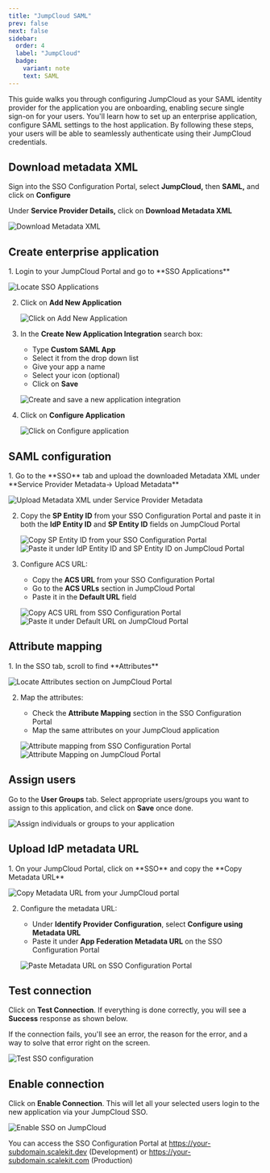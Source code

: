 ```yaml
---
title: "JumpCloud SAML"
prev: false
next: false
sidebar:
  order: 4
  label: "JumpCloud"
  badge:
    variant: note
    text: SAML
---
```



This guide walks you through configuring JumpCloud as your SAML identity provider for the application you are onboarding, enabling secure single sign-on for your users. You'll learn how to set up an enterprise application, configure SAML settings to the host application. By following these steps, your users will be able to seamlessly authenticate using their JumpCloud credentials.

## Download metadata XML

Sign into the SSO Configuration Portal, select **JumpCloud,** then **SAML,** and click on **Configure**

Under **Service Provider Details,** click on **Download Metadata XML**

![Download Metadata XML](@/assets/docs/guides/sso-integrations/jumpcloud-saml/0.png)

## Create enterprise application

<Steps>
1. Login to your JumpCloud Portal and go to **SSO Applications**

   ![Locate SSO Applications](@/assets/docs/guides/sso-integrations/jumpcloud-saml/1.png)

2. Click on **Add New Application**

   ![Click on Add New Application](@/assets/docs/guides/sso-integrations/jumpcloud-saml/2.png)

3. In the **Create New Application Integration** search box:
   - Type **Custom SAML App**
   - Select it from the drop down list
   - Give your app a name
   - Select your icon (optional)
   - Click on **Save**

   ![Create and save a new application integration](/images/docs/guides/sso-integrations/jumpcloud-saml/2-5.gif)

4. Click on **Configure Application**

   ![Click on Configure application](@/assets/docs/guides/sso-integrations/jumpcloud-saml/3.png)
</Steps>

## SAML configuration

<Steps>
1. Go to the **SSO** tab and upload the downloaded Metadata XML under **Service Provider Metadata→ Upload Metadata**

   ![Upload Metadata XML under Service Provider Metadata](@/assets/docs/guides/sso-integrations/jumpcloud-saml/4.png)

2. Copy the **SP Entity ID** from your SSO Configuration Portal and paste it in both the **IdP Entity ID** and **SP Entity ID** fields on JumpCloud Portal

   ![Copy SP Entity ID from your SSO Configuration Portal](@/assets/docs/guides/sso-integrations/jumpcloud-saml/5.png)
   ![Paste it under IdP Entity ID and SP Entity ID on JumpCloud Portal](@/assets/docs/guides/sso-integrations/jumpcloud-saml/6.png)

3. Configure ACS URL:
   - Copy the **ACS URL** from your SSO Configuration Portal
   - Go to the **ACS URLs** section in JumpCloud Portal
   - Paste it in the **Default URL** field

   ![Copy ACS URL from SSO Configuration Portal](@/assets/docs/guides/sso-integrations/jumpcloud-saml/7.png)
   ![Paste it under Default URL on JumpCloud Portal](@/assets/docs/guides/sso-integrations/jumpcloud-saml/8.png)
</Steps>

## Attribute mapping

<Steps>
1. In the SSO tab, scroll to find **Attributes**

   ![Locate Attributes section on JumpCloud Portal](@/assets/docs/guides/sso-integrations/jumpcloud-saml/9.png)

2. Map the attributes:
   - Check the **Attribute Mapping** section in the SSO Configuration Portal
   - Map the same attributes on your JumpCloud application

   ![Attribute mapping from SSO Configuration Portal](@/assets/docs/guides/sso-integrations/jumpcloud-saml/10.png)
   ![Attribute Mapping on JumpCloud Portal](/images/docs/guides/sso-integrations/jumpcloud-saml/10-5.gif)
</Steps>

## Assign users

Go to the **User Groups** tab. Select appropriate users/groups you want to assign to this application, and click on **Save** once done.

![Assign individuals or groups to your application](@/assets/docs/guides/sso-integrations/jumpcloud-saml/11.png)

## Upload IdP metadata URL

<Steps>
1. On your JumpCloud Portal, click on **SSO** and copy the **Copy Metadata URL**

   ![Copy Metadata URL from your JumpCloud portal](@/assets/docs/guides/sso-integrations/jumpcloud-saml/12.png)

2. Configure the metadata URL:
   - Under **Identify Provider Configuration**, select **Configure using Metadata URL**
   - Paste it under **App Federation Metadata URL** on the SSO Configuration Portal

   ![Paste Metadata URL on SSO Configuration Portal](@/assets/docs/guides/sso-integrations/jumpcloud-saml/13.png)
</Steps>

## Test connection

Click on **Test Connection**. If everything is done correctly, you will see a **Success** response as shown below.

If the connection fails, you'll see an error, the reason for the error, and a way to solve that error right on the screen.

![Test SSO configuration](@/assets/docs/guides/sso-integrations/jumpcloud-saml/14.png)

## Enable connection

Click on **Enable Connection**. This will let all your selected users login to the new application via your JumpCloud SSO.

![Enable SSO on JumpCloud](@/assets/docs/guides/sso-integrations/jumpcloud-saml/15.png)

<Aside type="note">
You can access the SSO Configuration Portal at <a href="https://your-subdomain.scalekit.dev" target="_blank">https://your-subdomain.scalekit.dev</a> (Development) or <a href="https://your-subdomain.scalekit.com" target="_blank">https://your-subdomain.scalekit.com</a> (Production)
</Aside>

